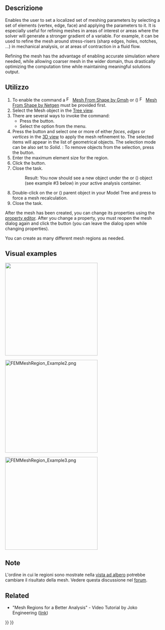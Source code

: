 <languages/>

{{Docnav/it|[[FEM_MeshBoundaryLayer/it|Strato limite di mesh FEM]]|[[FEM_MeshGroup/it|Gruppo di mesh FEM]]|[[FEM_Workbench/it|FEM]]|IconL=Fem-femmesh-boundary-layer.svg|IconC=Workbench_FEM.svg|IconR=FEM_MeshGroup.png}}

<div class="mw-translate-fuzzy">
{{GuiCommand/it|Name=FEM_MeshRegion|Name/it=FEM MeshRegion|MenuLocation= Mesh → FEM Mesh region||Workbenches=[[FEM_Workbench/it|FEM]]|Shortcut=|SeeAlso=[[FEM_tutorial/it|Tutorial FEM]]}}
</div>

<span id="Description"></span>
==Descrizione==

Enables the user to set a localized set of meshing parameters by selecting a set of elements (vertex, edge, face) and applying the parameters to it. It is especially useful for refining meshes in areas of interest or areas where the solver will generate a stronger gradient of a variable. For example, it can be used to refine the mesh around stress-risers (sharp edges, holes, notches, ...) in mechanical analysis, or at areas of contraction in a fluid flow.

Refining the mesh has the advantage of enabling accurate simulation where needed, while allowing coarser mesh in the wider domain, thus drastically optimizing the computation time while maintaining meaningful solutions output.

<span id="Usage"></span>
==Utilizzo==

# To enable the command a [[Image:FEM_MeshGmshFromShape.svg|16px]] [[FEM_MeshGmshFromShape|Mesh From Shape by Gmsh]] or ({{VersionPlus|1.1}}) [[Image:FEM_MeshNetgenFromShape.svg|16px]] [[FEM_MeshNetgenFromShape|Mesh From Shape by Netgen]] must be provided first.
# Select the Mesh object in the [[Tree_view|Tree view]].
# There are several ways to invoke the command:
#* Press the {{Button|[[Image:FEM_MeshRegion.svg|16px]] [[FEM_MeshRegion|Mesh Refinement]]}} button.
#* Select the {{MenuCommand|Mesh → [[Image:FEM_MeshRegion.svg|16px]] Mesh Refinement}} option from the menu.
# Press the {{Button|Add}} button and select one or more of either ''faces'', ''edges'' or ''vertices'' in the [[3D_view|3D view]] to apply the mesh refinement to. The selected items will appear in the list of geometrical objects. The selection mode can be also set to ''Solid''. {{Version|1.1}}: To remove objects from the selection, press the {{Button|Remove}} button.
# Enter the maximum element size for the region.
# Click the {{Button|OK}} button.
# Close the task.
#: Result: You now should see a new {{incode|FEMMeshRegion}} object under the {{incode|FEMMeshGmsh}} or ({{VersionPlus|1.1}}) {{incode|FEMMeshNetgen}} object (see example #3 below) in your active analysis container.
# Double-click on the {{incode|FEMMeshGmsh}} or ({{VersionPlus|1.1}}) {{incode|FEMMeshNetgen}} parent object in your Model Tree and press {{Button|Apply}} to force a mesh recalculation.
# Close the task.

After the mesh has been created, you can change its properties using the [[Property_editor|property editor]]. After you change a property, you must reopen the mesh dialog again and click the {{Button|Apply}} button (you can leave the dialog open while changing properties).

You can create as many different mesh regions as needed.

==Visual examples== 

[[File:FEMMeshRegion_Example1.png|300px|]]
{{Caption|Example 1: The initial coarse FEM Mesh by GMSH}}


[[File:FEMMeshRegion_Example2.png|300px]]
{{Caption|Example 2: After applying a Mesh refinement using two FEM Mesh Region objects, the large hole is refined to a maximum element size of 3 mm, the smaller hole is refined to 1 mm}}

[[File:FEMMeshRegion_Example3.png|300px]]
{{Caption|Example 3: A simple example of the resulting Model Tree}}

<span id="Notes"></span>
==Note==

<div class="mw-translate-fuzzy">
L'ordine in cui le regioni sono mostrate nella [[Tree view/it|vista ad albero]] potrebbe cambiare il risultato della mesh. Vedere questa discussione nel [https://forum.freecadweb.org/viewtopic.php?f=18&t=41955 forum].
</div>

==Related==

* "Mesh Regions for a Better Analysis" - Video Tutorial by Joko Engineering ([https://www.youtube.com/watch?v=X5RVe2SDPvw link])


{{Docnav/it|[[FEM_MeshBoundaryLayer/it|Strato limite di mesh FEM]]|[[FEM_MeshGroup/it|Gruppo di mesh FEM]]|[[FEM_Workbench/it|FEM]]|IconL=Fem-femmesh-boundary-layer.svg|IconC=Workbench_FEM.svg|IconR=FEM_MeshGroup.png}}

{{FEM Tools navi{{#translation:}}}}
{{Userdocnavi{{#translation:}}}}